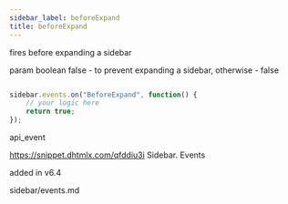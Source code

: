 ```yaml
---
sidebar_label: beforeExpand
title: beforeExpand
---
```



          


<Short>
 fires before expanding a sidebar


</Short>


 
param       boolean     false - to prevent expanding a sidebar, otherwise - false


~~~js

sidebar.events.on("BeforeExpand", function() {
    // your logic here
    return true;
});


~~~
 api_event

<Descr>



</Descr>


 https://snippet.dhtmlx.com/qfddiu3i	Sidebar. Events

 added in v6.4

 sidebar/events.md